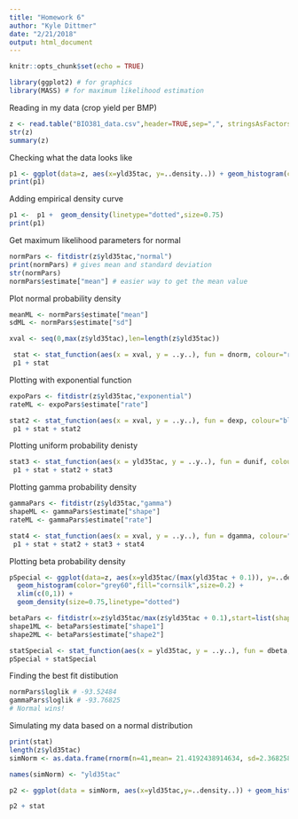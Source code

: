 ```yaml
---
title: "Homework 6"
author: "Kyle Dittmer"
date: "2/21/2018"
output: html_document
---
```


```r
knitr::opts_chunk$set(echo = TRUE)
```

```r
library(ggplot2) # for graphics
library(MASS) # for maximum likelihood estimation
```

Reading in my data (crop yield per BMP)
```r
z <- read.table("BIO381_data.csv",header=TRUE,sep=",", stringsAsFactors=FALSE)
str(z)
summary(z)
```

Checking what the data looks like 
```r
p1 <- ggplot(data=z, aes(x=yld35tac, y=..density..)) + geom_histogram(color="grey60",fill="cornsilk",size=0.2)
print(p1)
```

Adding empirical density curve
```r
p1 <-  p1 +  geom_density(linetype="dotted",size=0.75)
print(p1)
```

Get maximum likelihood parameters for normal
```r
normPars <- fitdistr(z$yld35tac,"normal")
print(normPars) # gives mean and standard deviation
str(normPars)
normPars$estimate["mean"] # easier way to get the mean value
```


Plot normal probability density
```r
meanML <- normPars$estimate["mean"]
sdML <- normPars$estimate["sd"]

xval <- seq(0,max(z$yld35tac),len=length(z$yld35tac))

 stat <- stat_function(aes(x = xval, y = ..y..), fun = dnorm, colour="red", n = length(z$yld35tac), args = list(mean = meanML, sd = sdML))
 p1 + stat
```

Plotting with exponential function
```r
expoPars <- fitdistr(z$yld35tac,"exponential")
rateML <- expoPars$estimate["rate"]

stat2 <- stat_function(aes(x = xval, y = ..y..), fun = dexp, colour="blue", n = length(z$yld35tac), args = list(rate=rateML))
 p1 + stat + stat2
```

Plotting uniform probability denisty 
```r
stat3 <- stat_function(aes(x = yld35tac, y = ..y..), fun = dunif, colour="darkgreen", n = length(z$yld35tac), args = list(min=min(z$yld35tac), max=max(z$yld35tac)))
 p1 + stat + stat2 + stat3
```

Plotting gamma probability density
```r
gammaPars <- fitdistr(z$yld35tac,"gamma")
shapeML <- gammaPars$estimate["shape"]
rateML <- gammaPars$estimate["rate"]

stat4 <- stat_function(aes(x = xval, y = ..y..), fun = dgamma, colour="goldenrod", n = length(z$yld35tac), args = list(shape=shapeML, rate=rateML))
 p1 + stat + stat2 + stat3 + stat4
```

Plotting beta probability density
```r
pSpecial <- ggplot(data=z, aes(x=yld35tac/(max(yld35tac + 0.1)), y=..density..)) +
  geom_histogram(color="grey60",fill="cornsilk",size=0.2) + 
  xlim(c(0,1)) +
  geom_density(size=0.75,linetype="dotted")

betaPars <- fitdistr(x=z$yld35tac/max(z$yld35tac + 0.1),start=list(shape1=1,shape2=2),"beta")
shape1ML <- betaPars$estimate["shape1"]
shape2ML <- betaPars$estimate["shape2"]

statSpecial <- stat_function(aes(x = yld35tac, y = ..y..), fun = dbeta, colour="orchid", n = length(z$yld35tac), args = list(shape1=shape1ML,shape2=shape2ML))
pSpecial + statSpecial
```

Finding the best fit distibution
```r
normPars$loglik # -93.52484
gammaPars$loglik # -93.76825
# Normal wins!
```


Simulating my data based on a normal distribution
```r
print(stat)
length(z$yld35tac)
simNorm <- as.data.frame(rnorm(n=41,mean= 21.4192438914634, sd=2.3682588855803))

names(simNorm) <- "yld35tac"

p2 <- ggplot(data = simNorm, aes(x=yld35tac,y=..density..)) + geom_histogram(color="grey60",fill="cornsilk",size=0.2)

p2 + stat
```


